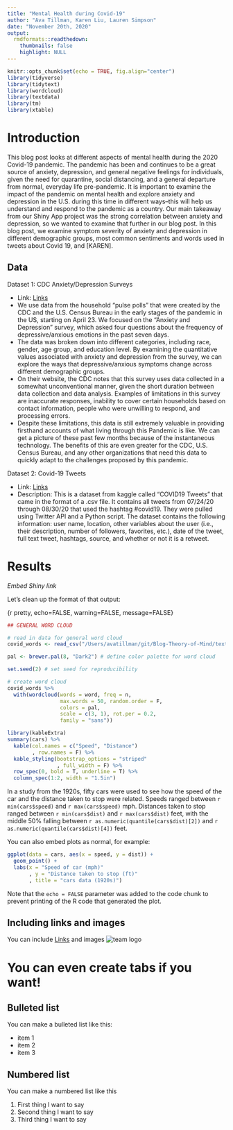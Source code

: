 ```yaml
---
title: "Mental Health during Covid-19"
author: "Ava Tillman, Karen Liu, Lauren Simpson"
date: "November 20th, 2020"
output:
  rmdformats::readthedown:
    thumbnails: false
    highlight: NULL
---
```


```r
knitr::opts_chunk$set(echo = TRUE, fig.align="center")
library(tidyverse)
library(tidytext)
library(wordcloud)
library(textdata)
library(tm)
library(xtable)
```

# Introduction

This blog post looks at different aspects of mental health during the 2020 Covid-19 pandemic. The pandemic has been and continues to be a great source of anxiety, depression, and general negative feelings for individuals, given the need for quarantine, social distancing, and a general departure from normal, everyday life pre-pandemic. It is important to examine the impact of the pandemic on mental health and explore anxiety and depression in the U.S. during this time in different ways--this will help us understand and respond to the pandemic as a country. Our main takeaway from our Shiny App project was the strong correlation between anxiety and depression, so we wanted to examine that further in our blog post. In this blog post, we examine symptom severity of anxiety and depression in different demographic groups, most common sentiments and words used in tweets about Covid 19, and [KAREN]. 

## Data

Dataset 1: CDC Anxiety/Depression Surveys

- Link: [Links](https://www.cdc.gov/nchs/covid19/health-care-access-and-mental-health.htm)
- We use data from the household “pulse polls” that were created by the CDC and the U.S. Census Bureau in the early stages of the pandemic in the US, starting on April 23. We focused on the “Anxiety and Depression” survey, which asked four questions about the frequency of depressive/anxious emotions in the past seven days.
- The data was broken down into different categories, including race, gender, age group, and education level. By examining the quantitative values associated with anxiety and depression from the survey, we can explore the ways that depressive/anxious symptoms change across different demographic groups.
- On their website, the CDC notes that this survey uses data collected in a somewhat unconventional manner, given the short duration between data collection and data analysis. Examples of limitations in this survey are inaccurate responses, inability to cover certain households based on contact information, people who were unwilling to respond, and processing errors.
- Despite these limitations, this data is still extremely valuable in providing firsthand accounts of what living through this Pandemic is like. We can get a picture of these past few months because of the instantaneous technology. The benefits of this are even greater for the CDC, U.S. Census Bureau, and any other organizations that need this data to quickly adapt to the challenges proposed by this pandemic.


Dataset 2: Covid-19 Tweets

- Link: [Links](https://www.kaggle.com/gpreda/covid19-tweets)
- Description: This is a dataset from kaggle called “COVID19 Tweets” that came in the format of a .csv file. It contains all tweets from 07/24/20 through 08/30/20 that used the hashtag #covid19. They were pulled using Twitter API and a Python script. The dataset contains the following information: user name, location, other variables about the user (i.e., their description, number of followers, favorites, etc.), date of the tweet, full text tweet, hashtags, source, and whether or not it is a retweet.


# Results

*Embed Shiny link*


Let's clean up the format of that output:

{r pretty, echo=FALSE, warning=FALSE, message=FALSE}

```r
## GENERAL WORD CLOUD

# read in data for general word cloud
covid_words <- read_csv("/Users/avatillman/git/Blog-Theory-of-Mind/text analysis/covid_words.csv")

pal <- brewer.pal(8, "Dark2") # define color palette for word cloud

set.seed(2) # set seed for reproducibility

# create word cloud
covid_words %>%
  with(wordcloud(words = word, freq = n,
                 max.words = 50, random.order = F,
                 colors = pal,
                 scale = c(3, 1), rot.per = 0.2,
                 family = "sans"))
```

```r
library(kableExtra)
summary(cars) %>%
  kable(col.names = c("Speed", "Distance")
        , row.names = F) %>%
  kable_styling(bootstrap_options = "striped"
                , full_width = F) %>%
  row_spec(0, bold = T, underline = T) %>%
  column_spec(1:2, width = "1.5in") 
```

In a study from the 1920s, fifty cars were used to see how the speed of the car and the distance taken to stop were related.  Speeds ranged between `r min(cars$speed)` and `r max(cars$speed)` mph.  Distances taken to stop ranged between `r min(cars$dist)` and `r max(cars$dist)` feet, with the middle 50% falling between `r as.numeric(quantile(cars$dist)[2])` and `r as.numeric(quantile(cars$dist)[4])` feet.  

You can also embed plots as normal, for example:

```r
ggplot(data = cars, aes(x = speed, y = dist)) + 
  geom_point() + 
  labs(x = "Speed of car (mph)"
       , y = "Distance taken to stop (ft)"
       , title = "cars data (1920s)")
```

Note that the `echo = FALSE` parameter was added to the code chunk to prevent printing of the R code that generated the plot.


## Including links and images

You can include [Links](https://www.datadreaming.org/post/r-markdown-theme-gallery/) and images ![team logo](https://raw.githubusercontent.com/stat231-f20/Blog-Theory-of-Mind/main/images/psych1-6.png)


# You can even create tabs if you want! {.tabset .tabset-fade .tabset-pills}

## Bulleted list

You can make a bulleted list like this:

- item 1
- item 2
- item 3


## Numbered list

You can make a numbered list like this

1. First thing I want to say
2. Second thing I want to say
3. Third thing I want to say

